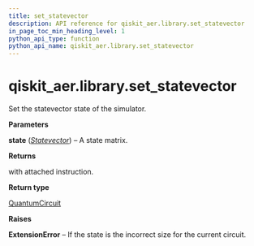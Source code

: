 ```yaml
---
title: set_statevector
description: API reference for qiskit_aer.library.set_statevector
in_page_toc_min_heading_level: 1
python_api_type: function
python_api_name: qiskit_aer.library.set_statevector
---
```


<span id="qiskit-aer-library-set-statevector" />

# qiskit\_aer.library.set\_statevector

<Function id="qiskit_aer.library.set_statevector" isDedicatedPage={true} github="https://github.com/qiskit/qiskit-aer/tree/stable/0.12/qiskit_aer/library/set_instructions/set_statevector.py" signature="set_statevector(self, state)">
  Set the statevector state of the simulator.

  **Parameters**

  **state** ([*Statevector*](qiskit.quantum_info.Statevector "qiskit.quantum_info.Statevector")) – A state matrix.

  **Returns**

  with attached instruction.

  **Return type**

  [QuantumCircuit](qiskit.circuit.QuantumCircuit "qiskit.circuit.QuantumCircuit")

  **Raises**

  **ExtensionError** – If the state is the incorrect size for the current circuit.
</Function>

